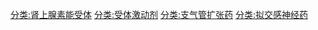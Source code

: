 {{lowercase}}
[[分类:肾上腺素能受体|分类:肾上腺素能受体]]
[[分类:受体激动剂|分类:受体激动剂]]
[[分类:支气管扩张药|分类:支气管扩张药]]
[[分类:拟交感神经药|分类:拟交感神经药]]